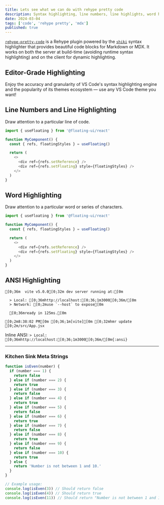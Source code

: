 ```yaml
---
title: Lets see what we can do with rehype pretty code
description: Syntax highlighting, line numbers, line highlights, word highlights
date: 2024-03-04
tags: ['code', 'rehype pretty', 'mdx']
published: true
---
```


[`rehype-pretty-code`](https://github.com/atomiks/rehype-pretty-code) is a Rehype plugin powered by the
[`shiki`](https://github.com/shikijs/shiki) syntax highlighter that provides beautiful code blocks for Markdown or MDX. It works on both the server at build-time (avoiding runtime syntax highlighting) and on the client for dynamic highlighting.

## Editor-Grade Highlighting

<span className='mix-blend-plus-lighter text-zinc-400/80'>
  Enjoy the accuracy and granularity of VS Code's syntax highlighting engine and
  the popularity of its themes ecosystem — use any VS Code theme you want!
</span>

## Line Numbers and Line Highlighting

Draw attention to a particular line of code.

```js {4} showLineNumbers
import { useFloating } from '@floating-ui/react'

function MyComponent() {
  const { refs, floatingStyles } = useFloating()

  return (
    <>
      <div ref={refs.setReference} />
      <div ref={refs.setFloating} style={floatingStyles} />
    </>
  )
}
```

## Word Highlighting

Draw attention to a particular word or series of characters.

```js /floatingStyles/
import { useFloating } from '@floating-ui/react'

function MyComponent() {
  const { refs, floatingStyles } = useFloating()

  return (
    <>
      <div ref={refs.setReference} />
      <div ref={refs.setFloating} style={floatingStyles} />
    </>
  )
}
```

## ANSI Highlighting

```ansi
[0;36m  vite v5.0.0[0;32m dev server running at:[0m

  > Local: [0;36mhttp://localhost:[0;36;1m3000[0;36m/[0m
  > Network: [0;2muse `--host` to expose[0m

  [0;36mready in 125ms.[0m

[0;2m8:38:02 PM[0m [0;36;1m[vite][0m [0;32mhmr update [0;2m/src/App.jsx
```

Inline ANSI: `> Local: [0;36mhttp://localhost:[0;36;1m3000[0;36m/[0m{:ansi}`

---

### Kitchen Sink Meta Strings

```js showLineNumbers {2-4} title="isEven.js" /console/ caption="Im a caption"
function isEven(number) {
  if (number === 1) {
    return false
  } else if (number === 2) {
    return true
  } else if (number === 3) {
    return false
  } else if (number === 4) {
    return true
  } else if (number === 5) {
    return false
  } else if (number === 6) {
    return true
  } else if (number === 7) {
    return false
  } else if (number === 8) {
    return true
  } else if (number === 9) {
    return false
  } else if (number === 10) {
    return true
  } else {
    return 'Number is not between 1 and 10.'
  }
}

// Example usage:
console.log(isEven(3)) // Should return false
console.log(isEven(4)) // Should return true
console.log(isEven(11)) // Should return "Number is not between 1 and 10."
```
